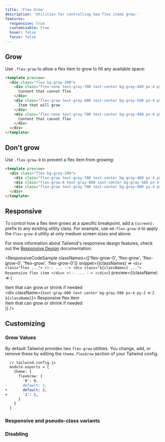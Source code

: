 ```yaml
---
title: 'Flex Grow'
description: 'Utilities for controlling how flex items grow.'
features:
  responsive: true
  customizable: true
  hover: false
  focus: false
---
```




## Grow

Use `.flex-grow` to allow a flex item to grow to fill any available space:

```html
<template preview>
  <div class="flex bg-gray-200">
    <div class="flex-none text-gray-700 text-center bg-gray-400 px-4 py-2 m-2">
      Content that cannot flex
    </div>
    <div class="flex-grow text-gray-800 text-center bg-gray-500 px-4 py-2 m-2">
      Item that will grow
    </div>
    <div class="flex-none text-gray-700 text-center bg-gray-400 px-4 py-2 m-2">
      Content that cannot flex
    </div>
  </div>
</template>
```

## Don't grow

Use `.flex-grow-0` to prevent a flex item from growing:

```html
<template preview>
  <div class="flex bg-gray-200">
    <div class="flex-grow text-gray-700 text-center bg-gray-400 px-4 py-2 m-2">Will grow</div>
    <div class="flex-grow-0 text-gray-800 text-center bg-gray-500 px-4 py-2 m-2">Will not grow</div>
    <div class="flex-grow text-gray-700 text-center bg-gray-400 px-4 py-2 m-2">Will grow</div>
  </div>
</template>
```

## Responsive

To control how a flex item grows at a specific breakpoint, add a `{screen}:` prefix to any existing utility class. For example, use `md:flex-grow-0` to apply the `flex-grow-0` utility at only medium screen sizes and above.

For more information about Tailwind's responsive design features, check out the [Responsive Design](/docs/responsive-design) documentation.

<ResponsiveCodeSample
  classNames={['flex-grow-0', 'flex-grow', 'flex-grow-0', 'flex-grow', 'flex-grow-0']}
  snippet={(classNames) => `
    <div class="flex ...">
      <!-- ... -->
      <div class="${classNames} ...">
        Responsive flex item
      </div>
      <!-- ... -->
    </div>
  `}
  preview={(className) => (
    <div className="flex bg-gray-200">
      <div className="flex-1 text-gray-700 text-center bg-gray-400 px-4 py-2 m-2">
        Item that can grow or shrink if needed
      </div>
      <div className={`text-gray-800 text-center bg-gray-500 px-4 py-2 m-2 ${className}`}>
        Responsive flex item
      </div>
      <div className="flex-1 text-gray-700 text-center bg-gray-400 px-4 py-2 m-2">
        Item that can grow or shrink if needed
      </div>
    </div>
  )}
/>

## Customizing

### Grow Values

By default Tailwind provides two `flex-grow` utilities. You change, add, or remove these by editing the `theme.flexGrow` section of your Tailwind config.

```diff
  // tailwind.config.js
  module.exports = {
    theme: {
      flexGrow: {
        '0': 0,
-       default: 1,
+       default: 2,
+       '1': 1,
      }
    }
  }
```

### Responsive and pseudo-class variants

<Variants plugin="flexGrow" />

### Disabling

<Disabling plugin="flexGrow" />
